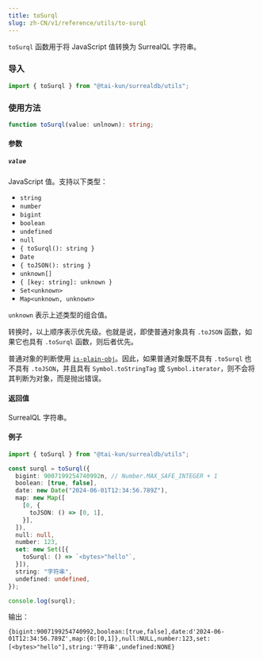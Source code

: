 ```yaml
---
title: toSurql
slug: zh-CN/v1/reference/utils/to-surql
---
```


`toSurql` 函数用于将 JavaScript 值转换为 SurrealQL 字符串。

### 导入

```ts
import { toSurql } from "@tai-kun/surrealdb/utils";
```

### 使用方法

```ts
function toSurql(value: unlnown): string;
```

#### 参数

##### `value`

JavaScript 值。支持以下类型：

- `string`
- `number`
- `bigint`
- `boolean`
- `undefined`
- `null`
- `{ toSurql(): string }`
- `Date`
- `{ toJSON(): string }`
- `unknown[]`
- `{ [key: string]: unknown }`
- `Set<unknown>`
- `Map<unknown, unknown>`

`unknown` 表示上述类型的组合值。

转换时，以上顺序表示优先级。也就是说，即使普通对象具有 `.toJSON` 函数，如果它也具有 `.toSurql` 函数，则后者优先。

普通对象的判断使用 [`is-plain-obj`](https://github.com/sindresorhus/is-plain-obj)。因此，如果普通对象既不具有 `.toSurql` 也不具有 `.toJSON`，并且具有 `Symbol.toStringTag` 或 `Symbol.iterator`，则不会将其判断为对象，而是抛出错误。


#### 返回值

SurrealQL 字符串。

#### 例子

```ts
import { toSurql } from "@tai-kun/surrealdb/utils";

const surql = toSurql({
  bigint: 9007199254740992n, // Number.MAX_SAFE_INTEGER + 1
  boolean: [true, false],
  date: new Date("2024-06-01T12:34:56.789Z"),
  map: new Map([
    [0, {
      toJSON: () => [0, 1],
    }],
  ]),
  null: null,
  number: 123,
  set: new Set([{
    toSurql: () => `<bytes>"hello"`,
  }]),
  string: "字符串",
  undefined: undefined,
});

console.log(surql);
```

输出：

```text
{bigint:9007199254740992,boolean:[true,false],date:d'2024-06-01T12:34:56.789Z',map:{0:[0,1]},null:NULL,number:123,set:[<bytes>"hello"],string:'字符串',undefined:NONE}
```
